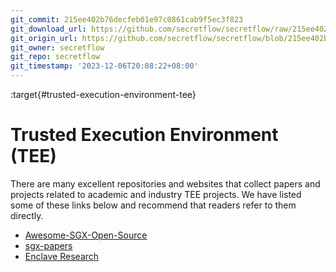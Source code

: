 ```yaml
---
git_commit: 215ee402b76decfeb01e97c0861cab9f5ec3f823
git_download_url: https://github.com/secretflow/secretflow/raw/215ee402b76decfeb01e97c0861cab9f5ec3f823/docs/awesome-pets/papers/tools/tee.md
git_origin_url: https://github.com/secretflow/secretflow/blob/215ee402b76decfeb01e97c0861cab9f5ec3f823/docs/awesome-pets/papers/tools/tee.md
git_owner: secretflow
git_repo: secretflow
git_timestamp: '2023-12-06T20:08:22+08:00'
---
```


:target{#trusted-execution-environment-tee}

# Trusted Execution Environment (TEE)

There are many excellent repositories and websites that collect papers and projects related to academic and industry TEE projects. We have listed some of these links below and recommend that readers refer to them directly.

- [Awesome-SGX-Open-Source](https://github.com/Maxul/Awesome-SGX-Open-Source)
- [sgx-papers](https://github.com/vschiavoni/sgx-papers)
- [Enclave Research](https://richardhabeeb.github.io/EnclaveResearch/)
